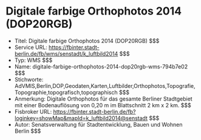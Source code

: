 # Digitale farbige Orthophotos 2014 (DOP20RGB)
- Titel: Digitale farbige Orthophotos 2014 (DOP20RGB) $$$
- Service URL: https://fbinter.stadt-berlin.de/fb/wms/senstadt/k_luftbild2014 $$$
- Typ: WMS $$$
- Name: digitale-farbige-orthophotos-2014-dop20rgb-wms-794b7e02 $$$
- Stichworte: AdVMIS,Berlin,DOP,Geodaten,Karten,Luftbilder,Orthophotos,Topografie,Topographie,topografisch,topographisch $$$
- Anmerkung: Digitale Orthophotos für das gesamte Berliner Stadtgebiet mit einer Bodenauflösung von 0,20 m im Blattschnitt 2 km x 2 km. $$$
- Fisbroker URL: https://fbinter.stadt-berlin.de/fb?loginkey=showMap&mapId=k_luftbild2014@senstadt $$$
- Autor: Senatsverwaltung für Stadtentwicklung, Bauen und Wohnen Berlin $$$
